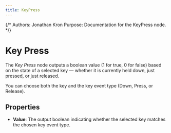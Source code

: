 ```yaml
---
title: KeyPress
---
```


{/*
Authors: Jonathan Kron
Purpose: Documentation for the KeyPress node.
*/}

# Key Press

The _Key Press_ node outputs a boolean value (1 for true, 0 for false) based on the state of a selected key — whether it is currently held down, just pressed, or just released.

You can choose both the key and the key event type (Down, Press, or Release).

## Properties

- **Value**: The output boolean indicating whether the selected key matches the chosen key event type.

<DocsNodeEditor type="KeyPress" />

